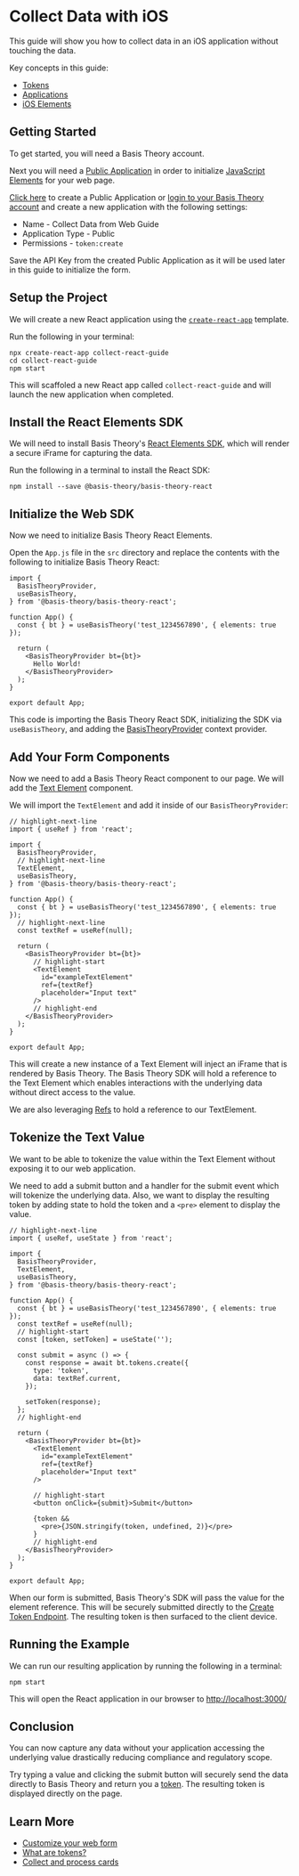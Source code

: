 
# Collect Data with iOS

This guide will show you how to collect data in an iOS application without touching the data.

Key concepts in this guide:

- [Tokens](/docs/concepts/what-are-tokens)
- [Applications](/docs/api/applications)
- [iOS Elements](/docs/sdks/web/react)

## Getting Started

To get started, you will need a Basis Theory account.

<AuthButtons />

Next you will need a [Public Application](/docs/api/applications#application-types) in order to initialize [JavaScript Elements](/docs/sdks/web/javascript) for your web page.

[Click here](https://portal.basistheory.com/applications/create?permissions=token%3Acreate&type=public&name=Collect%20Data%20from%20Web%20Guide) to create a Public Application or [login to your Basis Theory account](https://portal.basistheory.com/applications) and create a new application with the following settings:

- Name - Collect Data from Web Guide
- Application Type - Public
- Permissions - `token:create`

<Alert>
  Save the API Key from the created Public Application as it will be used later
  in this guide to initialize the form.
</Alert>

## Setup the Project

We will create a new React application using the [`create-react-app`](https://reactjs.org/docs/create-a-new-react-app.html#create-react-app) template.

Run the following in your terminal:

```shell showLineNumbers
npx create-react-app collect-react-guide
cd collect-react-guide
npm start
```

This will scaffoled a new React app called `collect-react-guide` and will launch the new application when completed.

## Install the React Elements SDK

We will need to install Basis Theory's [React Elements SDK](/docs/sdks/web/react), which will render a secure iFrame for capturing the data.

Run the following in a terminal to install the React SDK:

```shell
npm install --save @basis-theory/basis-theory-react
```

## Initialize the Web SDK

Now we need to initialize Basis Theory React Elements.

Open the `App.js` file in the `src` directory and replace the contents with the following to initialize Basis Theory React:

```tsx showLineNumbers title="src/App.js"
import {
  BasisTheoryProvider,
  useBasisTheory,
} from '@basis-theory/basis-theory-react';

function App() {
  const { bt } = useBasisTheory('test_1234567890', { elements: true });

  return (
    <BasisTheoryProvider bt={bt}>
      Hello World!
    </BasisTheoryProvider>
  );
}

export default App;
```

This code is importing the Basis Theory React SDK, initializing the SDK via `useBasisTheory`, and adding the [BasisTheoryProvider](/docs/sdks/web/react#basistheoryprovider) context provider.

## Add Your Form Components

Now we need to add a Basis Theory React component to our page. We will add the [Text Element](/docs/sdks/web/react/components#textelement) component.

We will import the `TextElement` and add it inside of our `BasisTheoryProvider`:

```tsx showLineNumbers title="src/App.js"
// highlight-next-line
import { useRef } from 'react';

import {
  BasisTheoryProvider,
  // highlight-next-line
  TextElement,
  useBasisTheory,
} from '@basis-theory/basis-theory-react';

function App() {
  const { bt } = useBasisTheory('test_1234567890', { elements: true });
  // highlight-next-line
  const textRef = useRef(null);

  return (
    <BasisTheoryProvider bt={bt}>
      // highlight-start
      <TextElement
        id="exampleTextElement"
        ref={textRef}
        placeholder="Input text"
      />
      // highlight-end
    </BasisTheoryProvider>
  );
}

export default App;
```

This will create a new instance of a Text Element will inject an iFrame that is rendered by Basis Theory. The Basis Theory SDK will hold a reference to the Text Element which enables interactions with the underlying data without direct access to the value.

We are also leveraging [Refs](https://reactjs.org/docs/refs-and-the-dom.html) to hold a reference to our TextElement.

## Tokenize the Text Value

We want to be able to tokenize the value within the Text Element without exposing it to our web application.

We need to add a submit button and a handler for the submit event which will tokenize the underlying data. Also, we want to display the resulting token by adding state to hold the token and a `<pre>` element to display the value.

```tsx showLineNumbers title="src/App.js"
// highlight-next-line
import { useRef, useState } from 'react';

import {
  BasisTheoryProvider,
  TextElement,
  useBasisTheory,
} from '@basis-theory/basis-theory-react';

function App() {
  const { bt } = useBasisTheory('test_1234567890', { elements: true });
  const textRef = useRef(null);
  // highlight-start
  const [token, setToken] = useState('');

  const submit = async () => {
    const response = await bt.tokens.create({
      type: 'token',
      data: textRef.current,
    });

    setToken(response);
  };
  // highlight-end

  return (
    <BasisTheoryProvider bt={bt}>
      <TextElement
        id="exampleTextElement"
        ref={textRef}
        placeholder="Input text"
      />

      // highlight-start
      <button onClick={submit}>Submit</button>

      {token &&
        <pre>{JSON.stringify(token, undefined, 2)}</pre>
      }
      // highlight-end
    </BasisTheoryProvider>
  );
}

export default App;
```

When our form is submitted, Basis Theory's SDK will pass the value for the element reference. This will be securely submitted directly to the [Create Token Endpoint](/docs/api/tokens#create-token). The resulting token is then surfaced to the client device.

## Running the Example

We can run our resulting application by running the following in a terminal:

```shell showLineNumbers
npm start
```

This will open the React application in our browser to [http://localhost:3000/](http://localhost:3000/)

## Conclusion

You can now capture any data without your application accessing the underlying value drastically reducing compliance and regulatory scope.

Try typing a value and clicking the submit button will securely send the data directly to Basis Theory and return you a [token](/docs/concepts/what-are-tokens). The resulting token is displayed directly on the page.

## Learn More

- [Customize your web form](/docs/guides/collect/customize-web-form)
- [What are tokens?](/docs/concepts/what-are-tokens)
- [Collect and process cards](/docs/blueprints/cards/collect-and-process-cards)

